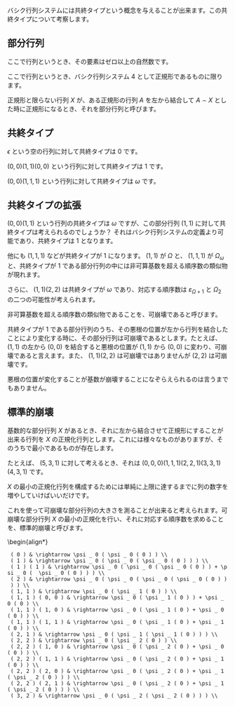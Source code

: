 バシク行列システムには共終タイプという概念を与えることが出来ます。この共終タイプについて考察します。

== 部分行列 ==

ここで行列というとき、その要素はゼロ以上の自然数です。

ここで行列というとき、バシク行列システム 4 として正規形であるものに限ります。

正規形と限らない行列 \( X \) が、ある正規形の行列 \( A \) を左から結合して \( A \frown X \) とした時に正規形になるとき、それを部分行列と呼びます。

== 共終タイプ ==

\( \epsilon \) という空の行列に対して共終タイプは \( 0 \) です。

\( ( 0, 0 ) ( 1, 1 ) ( 0, 0 ) \) という行列に対して共終タイプは \( 1 \) です。

\( ( 0, 0 ) ( 1, 1, 1 ) \) という行列に対して共終タイプは \( \omega \) です。

== 共終タイプの拡張 ==

\( ( 0, 0 ) ( 1, 1 ) \) という行列の共終タイプは \( \omega \) ですが、この部分行列 \( ( 1, 1 ) \) に対して共終タイプは考えられるのでしょうか？ それはバシク行列システムの定義より可能であり、共終タイプは \( 1 \) となります。

他にも \( ( 1, 1, 1 ) \) などが共終タイプが \( 1 \) になります。 \( ( 1, 1 ) \) が \( \Omega \) と、 \( ( 1, 1, 1 ) \) が \( \Omega _ \omega \) と、共終タイプが \( 1 \) である部分行列の中には非可算基数を超える順序数の類似物が現れます。

さらに、 \( ( 1, 1 ) ( 2, 2 ) \) は共終タイプが \( \omega \) であり、対応する順序数は \( \varepsilon _ { \Omega + 1 } \) と \( \Omega _ 2 \) の二つの可能性が考えられます。

非可算基数を超える順序数の類似物であることを、可崩壊であると呼びます。

共終タイプが \( 1 \) である部分行列のうち、その悪根の位置が左から行列を結合したことにより変化する時に、その部分行列は可崩壊であるとします。たとえば、 \( ( 1, 1 ) \) の左から \( ( 0, 0 ) \) を結合すると悪根の位置が \( ( 1, 1 ) \) から \( ( 0, 0 ) \) に変わり、可崩壊であると言えます。また、 \( ( 1, 1 ) ( 2, 2 ) \) は可崩壊ではありませんが \( ( 2, 2 ) \) は可崩壊です。

悪根の位置が変化することが基数が崩壊することになぞらえられるのは言うまでもありません。

== 標準的崩壊 ==

基数的な部分行列 \( X \) があるとき、それに左から結合させて正規形にすることが出来る行列を \( X \) の正規化行列とします。これには様々なものがありますが、そのうちで最小であるものが存在します。

たとえば、 \( ( 5, 3, 1 ) \) に対して考えるとき、それは \( ( 0, 0, 0 ) ( 1, 1, 1 ) ( 2, 2, 1 ) ( 3, 3, 1 ) ( 4, 3, 1 ) \) です。

\( X \) の最小の正規化行列を構成するためには単純に上限に達するまでに列の数字を増やしていけばいいだけです。

これを使って可崩壊な部分行列の大きさを測ることが出来ると考えられます。可崩壊な部分行列 \( X \) の最小の正規化を行い、それに対応する順序数を求めることを、標準的崩壊と呼びます。

<nowiki>
\begin{align*}
  ( 0 ) & \rightarrow \psi _ 0 ( \psi _ 0 ( 0 ) ) \\
  ( 1 ) & \rightarrow \psi _ 0 ( \psi _ 0 ( \psi _ 0 ( 0 ) ) ) \\
  ( 1 ) ( 1 ) & \rightarrow \psi _ 0 ( \psi _ 0 ( \psi _ 0 ( 0 ) ) + \psi _ 0 (  \psi _ 0 ( 0 ) ) ) \\
  ( 2 ) & \rightarrow \psi _ 0 ( \psi _ 0 ( \psi _ 0 ( \psi _ 0 ( 0 ) ) ) ) \\
  ( 1, 1 ) & \rightarrow \psi _ 0 ( \psi _ 1 ( 0 ) ) \\
  ( 1, 1 ) ( 0, 0 ) & \rightarrow \psi _ 0 ( \psi _ 1 ( 0 ) ) + \psi _ 0 ( 0 ) \\
  ( 1, 1 ) ( 1, 0 ) & \rightarrow \psi _ 0 ( \psi _ 1 ( 0 ) + \psi _ 0 ( 0 ) ) \\
  ( 1, 1 ) ( 1, 1 ) & \rightarrow \psi _ 0 ( \psi _ 1 ( 0 ) + \psi _ 1 ( 0 ) ) \\
  ( 2, 1 ) & \rightarrow \psi _ 0 ( \psi _ 1 ( \psi _ 1 ( 0 ) ) ) \\ 
  ( 2, 2 ) & \rightarrow \psi _ 0 ( \psi _ 2 ( 0 ) ) \\
  ( 2, 2 ) ( 1, 0 ) & \rightarrow \psi _ 0 ( \psi _ 2 ( 0 ) + \psi _ 0 ( 0 ) ) \\
  ( 2, 2 ) ( 1, 1 ) & \rightarrow \psi _ 0 ( \psi _ 2 ( 0 ) + \psi _ 1 ( 0 ) ) \\
  ( 2, 2 ) ( 2, 0 ) & \rightarrow \psi _ 0 ( \psi _ 2 ( 0 ) + \psi _ 1 ( \psi _ 2 ( 0 ) ) ) \\
  ( 2, 2 ) ( 2, 1 ) & \rightarrow \psi _ 0 ( \psi _ 2 ( 0 ) + \psi _ 1 ( \psi _ 2 ( 0 ) ) ) \\
  ( 3, 2 ) & \rightarrow \psi _ 0 ( \psi _ 2 ( \psi _ 2 ( 0 ) ) ) \\
